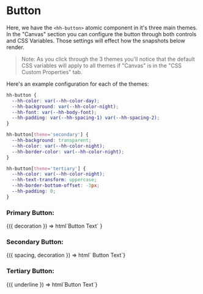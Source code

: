 
<Meta title="Button" />

# Button

Here, we have the `<hh-button>` atomic component in it's three main themes. In the "Canvas" section you can configure the button through both controls and CSS Variables. Those settings will effect how the snapshots below render.

> Note: As you click through the 3 themes you'll notice that the default CSS variables will apply to all themes if "Canvas" is in the "CSS Custom Properties" tab.

Here's an example configuration for each of the themes:

```css
hh-button {
  --hh-color: var(--hh-color-day);
  --hh-background: var(--hh-color-night);
  --hh-font: var(--hh-body-font);
  --hh-padding: var(--hh-spacing-1) var(--hh-spacing-2);
}

hh-button[theme='secondary'] {
  --hh-background: transparent;
  --hh-color: var(--hh-color-night);
  --hh-border-color: var(--hh-color-night);
}

hh-button[theme='tertiary'] {
  --hh-color: var(--hh-color-night);
  --hh-text-transform: uppercase;
  --hh-border-bottom-offset: -3px;
  --hh-padding: 0;
}
```

### Primary Button:

<Canvas>
  <Story
    name="Primary"
    args={{
      decoration: 'none',
    }}
    argTypes={{
      decoration: {
        control: {
          type: 'select',
          options: ['rounded', 'default'],
        },
      },
    }}
    parameters={{
      cssprops: {
        'hh-color': {
          value: '#fff',
          description: 'Button Color',
        },
        'hh-background': {
          value: '#000',
          description: 'Button Color',
        },
        'hh-font': {
          value:
            "400 12px/16px 'NBAkademieStd-Regular', 'Helvetica', sans-serif",
          description: 'Button Font Declaration',
        },
        'hh-text-transform': {
          value: 'none',
          description: 'Button Text Transform',
        },
        'hh-letter-spacing': {
          value: '0px',
          description: 'Button Letter Spacing',
        },
        'hh-padding': {
          value: '1em 2em',
          description: 'Button Padding',
        },
      },
    }}
  >
    {({ decoration }) =>
      html`<hh-button decoration=${decoration} type="submit"
        >Button Text</hh-button
      >`
    }
  </Story>
</Canvas>

### Secondary Button:

<Canvas>
  <Story
    name="Secondary"
    args={{
      decoration: 'none',
      spacing: '1,2',
    }}
    argTypes={{
      decoration: {
        control: {
          type: 'select',
          options: ['rounded', 'default'],
        },
      },
    }}
    parameters={{
      cssprops: {
        'hh-border-color': {
          value: '#000',
          description: 'Button Border',
        },
        'hh-border-width': {
          value: '1px',
          description: 'Button Width',
        },
        'hh-background': {
          value: '#fff',
          description: 'Button Background',
        },
        'hh-color': {
          value: '#000',
          description: 'Button Color',
        },
        'hh-font': {
          value:
            "400 12px/16px 'NBAkademieStd-Regular', 'Helvetica', sans-serif",
          description: 'Button Font Declaration',
        },
        'hh-text-transform': {
          value: 'none',
          description: 'Button Text Transform',
        },
        'hh-letter-spacing': {
          value: '0px',
          description: 'Button Letter Spacing',
        },
        'hh-padding': {
          value: '1em 2em',
          description: 'Button Padding',
        },
      },
    }}
  >
    {({ spacing, decoration }) => html` <hh-button
      theme="secondary"
      spacing=${spacing}
      decoration=${decoration}
      @click="(e) => {}"
      >Button Text</hh-button
    >`}
  </Story>
</Canvas>

### Tertiary Button:

<Canvas>
  <Story
    name="Tertiary"
    args={{
      underline: true,
    }}
    parameters={{
      cssprops: {
        'hh-color': {
          value: '#000',
          description: 'Button Color',
        },
        'hh-text-transform': {
          value: 'uppercase',
          description: 'Button Text Transform',
        },
        'hh-letter-spacing': {
          value: '1px',
          description: 'Button Text Transform',
        },
        'hh-font': {
          value:
            "400 12px/16px 'NBAkademieStd-Regular', 'Helvetica', sans-serif",
          description: 'Button Font Declaration',
        },
        'hh-border-bottom-offset': {
          value: '0px',
          description: 'Button Border Bottom Offset',
        },
      },
    }}
  >
    {({ underline }) => html`<hh-button
      theme="tertiary"
      underline=${underline}
      href="/"
      >Button Text</hh-button
    >`}
  </Story>
</Canvas>
